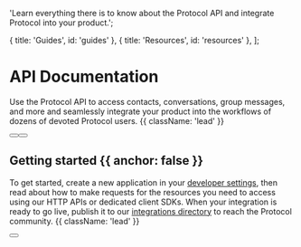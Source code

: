 
  'Learn everything there is to know about the Protocol API and integrate Protocol into your product.';

  { title: 'Guides', id: 'guides' },
  { title: 'Resources', id: 'resources' },
];

<HeroPattern />

# API Documentation

Use the Protocol API to access contacts, conversations, group messages, and more and seamlessly integrate your product into the workflows of dozens of devoted Protocol users. {{ className: 'lead' }}

<div className="not-prose mb-16 mt-6 flex gap-3">
  <Button href="/quickstart" arrow="right" children="Quickstart" />
  <Button href="/sdks" variant="outline" children="Explore SDKs" />
</div>

## Getting started {{ anchor: false }}

To get started, create a new application in your [developer settings](#), then read about how to make requests for the resources you need to access using our HTTP APIs or dedicated client SDKs. When your integration is ready to go live, publish it to our [integrations directory](#) to reach the Protocol community. {{ className: 'lead' }}

<div className="not-prose">
  <Button href="/sdks" variant="text" arrow="right" children="Get your API key" />
</div>

<Guides />

<Resources />
